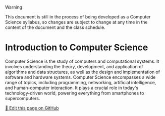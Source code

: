 > [!WARNING]
> This document is still in the process of being developed as a Computer Science syllabus, so changes are subject to change at any time in the content of the document and the class schedule.

# Introduction to Computer Science
Computer Science is the study of computers and computational systems. It involves understanding the theory, development, and application of algorithms and data structures, as well as the design and implementation of software and hardware systems. Computer Science encompasses a wide range of topics, including programming, networking, artificial intelligence, and human-computer interaction. It plays a crucial role in today's technology-driven world, powering everything from smartphones to supercomputers.

<a href="https://github.com/TaiChi112/ChiChiProf/blob/main/docs/blog/computer_science/Introduction.mdx" target="_blank" class="editLink_e1cfa">📝 Edit this page on GitHub</a>
